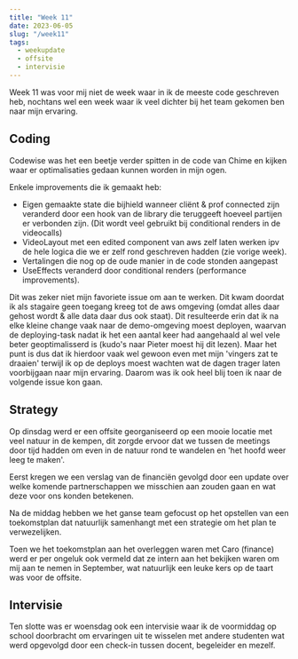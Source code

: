 ```yaml
---
title: "Week 11"
date: 2023-06-05
slug: "/week11"
tags:
  - weekupdate
  - offsite
  - intervisie
---
```


Week 11 was voor mij niet de week waar in ik de meeste code geschreven heb, nochtans wel een week waar ik veel dichter bij het team gekomen ben naar mijn ervaring.

## Coding

Codewise was het een beetje verder spitten in de code van Chime en kijken waar er optimalisaties gedaan kunnen worden in mijn ogen.

Enkele improvements die ik gemaakt heb:

- Eigen gemaakte state die bijhield wanneer cliënt & prof connected zijn veranderd door een hook van de library die teruggeeft hoeveel partijen er verbonden zijn. (Dit wordt veel gebruikt bij conditional renders in de videocalls)
- VideoLayout met een edited component van aws zelf laten werken ipv de hele logica die we er zelf rond geschreven hadden (zie vorige week).
- Vertalingen die nog op de oude manier in de code stonden aangepast
- UseEffects veranderd door conditional renders (performance improvements).

Dit was zeker niet mijn favoriete issue om aan te werken. Dit kwam doordat ik als stagaire geen toegang kreeg tot de aws omgeving (omdat alles daar gehost wordt & alle data daar dus ook staat). Dit resulteerde erin dat ik na elke kleine change vaak naar de demo-omgeving moest deployen, waarvan de deploying-task nadat ik het een aantal keer had aangehaald al wel vele beter geoptimalisserd is (kudo's naar Pieter moest hij dit lezen).
Maar het punt is dus dat ik hierdoor vaak wel gewoon even met mijn 'vingers zat te draaien' terwijl ik op de deploys moest wachten wat de dagen trager laten voorbijgaan naar mijn ervaring. Daarom was ik ook heel blij toen ik naar de volgende issue kon gaan.

## Strategy

Op dinsdag werd er een offsite georganiseerd op een mooie locatie met veel natuur in de kempen, dit zorgde ervoor dat we tussen de meetings door tijd hadden om even in de natuur rond te wandelen en 'het hoofd weer leeg te maken'.

Eerst kregen we een verslag van de financiën gevolgd door een update over welke komende partnerschappen we misschien aan zouden gaan en wat deze voor ons konden betekenen.

Na de middag hebben we het ganse team gefocust op het opstellen van een toekomstplan dat natuurlijk samenhangt met een strategie om het plan te verwezelijken.

Toen we het toekomstplan aan het overleggen waren met Caro (finance) werd er per ongeluk ook vermeld dat ze intern aan het bekijken waren om mij aan te nemen in September, wat natuurlijk een leuke kers op de taart was voor de offsite.

## Intervisie

Ten slotte was er woensdag ook een intervisie waar ik de voormiddag op school doorbracht om ervaringen uit te wisselen met andere studenten wat werd opgevolgd door een check-in tussen docent, begeleider en mezelf.
